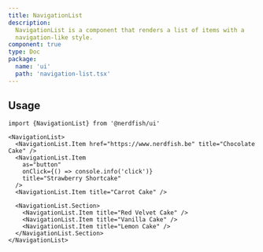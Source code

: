 ```yaml
---
title: NavigationList
description:
  NavigationList is a component that renders a list of items with a
  navigation-like style.
component: true
type: Doc
package:
  name: 'ui'
  path: 'navigation-list.tsx'
---
```


<ComponentExample src="/components/examples/navigation-list/demo.tsx">
  <NavigationListDemo />
</ComponentExample>

## Usage

```tsx
import {NavigationList} from '@nerdfish/ui'
```

```tsx
<NavigationList>
  <NavigationList.Item href="https://www.nerdfish.be" title="Chocolate Cake" />
  <NavigationList.Item
    as="button"
    onClick={() => console.info('click')}
    title="Strawberry Shortcake"
  />
  <NavigationList.Item title="Carrot Cake" />

  <NavigationList.Section>
    <NavigationList.Item title="Red Velvet Cake" />
    <NavigationList.Item title="Vanilla Cake" />
    <NavigationList.Item title="Lemon Cake" />
  </NavigationList.Section>
</NavigationList>
```
